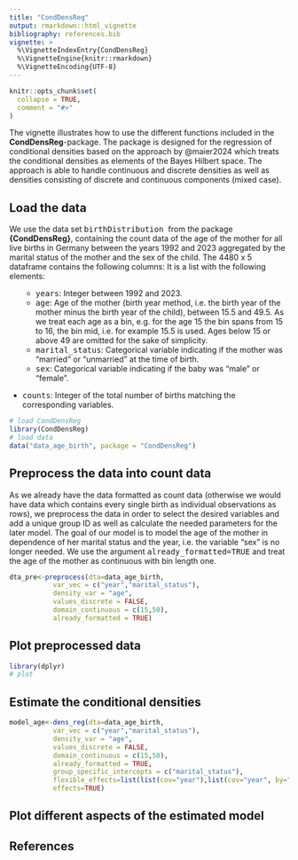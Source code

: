 ```yaml
---
title: "CondDensReg"
output: rmarkdown::html_vignette
bibliography: references.bib 
vignette: >
  %\VignetteIndexEntry{CondDensReg}
  %\VignetteEngine{knitr::rmarkdown}
  %\VignetteEncoding{UTF-8}
---
```


```r
knitr::opts_chunk$set(
  collapse = TRUE,
  comment = "#>"
)
```
The vignette illustrates how to use the different functions included in the **CondDensReg**-package. The package is designed for the regression of conditional densities based on the approach by @maier2024 which treats the conditional densities as elements of the Bayes Hilbert space. The approach is able to handle continuous and discrete densities as well as densities consisting of discrete and continuous components (mixed case).

## Load the data
We use the data set <tt> birthDistribution </tt> from the package **{CondDensReg}**, containing the count data of the age of the mother for all live births in Germany between the years 1992 and 2023 aggregated by the marital status of the mother and the sex of the child. The 4480 x 5 dataframe contains the following columns:
It is a list with the following elements:
<ul>

* <tt>years</tt>: Integer between 1992 and 2023.
* <tt>age</tt>: Age of the mother (birth year method, i.e. the birth year of the mother minus the birth year of the child), between 15.5 and 49.5. As we treat each age as a bin, e.g. for the age 15 the bin spans from 15 to 16, the bin mid, i.e. for example 15.5 is used. Ages below 15 or above 49 are omitted for the sake of simplicity.
* <tt>marital_status</tt>:
Categorical variable indicating if the mother was "married" or "unmarried" at the time of birth.
* <tt>sex</tt>:
Categorical variable indicating if the baby was "male" or "female".
</ul>
* <tt>counts</tt>: Integer of the total number of births matching the corresponding variables.

```r
# load CondDensReg
library(CondDensReg)
# load data
data("data_age_birth", package = "CondDensReg")
```

## Preprocess the data into count data
As we already have the data formatted as count data (otherwise we would have data which contains every single birth as individual observations as rows), we preprocess the data in order to select the desired variables and add a unique group ID as well as calculate the needed parameters for the later model. The goal of our model is to model the age of the mother in dependence of her marital status and the year, i.e. the variable "sex" is no longer needed. We use the argument <tt>already_formatted=TRUE</tt> and treat the age of the mother as continuous with bin length one.
```r
dta_pre<-preprocess(dta=data_age_birth, 
           var_vec = c("year","marital_status"), 
           density_var = "age", 
           values_discrete = FALSE,
           domain_continuous = c(15,50),
           already_formatted = TRUE)


```
## Plot preprocessed data

```r
library(dplyr)
# plot


```

## Estimate the conditional densities

```r
model_age<-dens_reg(dta=data_age_birth, 
           var_vec = c("year","marital_status"), 
           density_var = "age", 
           values_discrete = FALSE,
           domain_continuous = c(15,50),
           already_formatted = TRUE,
           group_specific_intercepts = c("marital_status"),
           flexible_effects=list(list(cov="year"),list(cov="year", by="marital_status")),
           effects=TRUE)


```

## Plot different aspects of the estimated model

## References 

